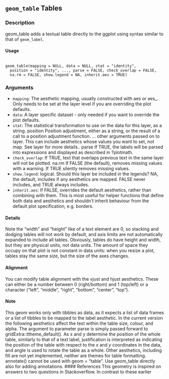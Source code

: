 
## ``geom_table`` Tables
### Description
geom_table adds a textual table directly to the ggplot using syntax similar to that of ``geom_label``.

#### Usage 
 <pre><code>
geom_table(mapping = NULL, data = NULL, stat = "identity",
  position = "identity", ..., parse = FALSE, check_overlap = FALSE,
  na.rm = FALSE, show.legend = NA, inherit.aes = TRUE)
</code></pre>

### Arguments

* ``mapping``: The aesthetic mapping, usually constructed with aes or aes_. Only needs to be
set at the layer level if you are overriding the plot defaults.
* ``data ``: A layer specific dataset - only needed if you want to override the plot defaults.
* ``stat ``: The statistical transformation to use on the data for this layer, as a string.
position Position adjustment, either as a string, or the result of a call to a position adjustment
function.
... other arguments passed on to layer. This can include aesthetics whose values
you want to set, not map. See layer for more details..
parse If TRUE, the labels will be parsed into expressions and displayed as described
in ?plotmath.
* ``check_overlap``: If TRUE, text that overlaps previous text in the same layer will not be plotted.
na.rm If FALSE (the default), removes missing values with a warning. If TRUE silently
removes missing values.
* ``show.legend ``: logical. Should this layer be included in the legends? NA, the default, includes if
any aesthetics are mapped. FALSE never includes, and TRUE always includes.
* ``inherit.aes``: If FALSE, overrides the default aesthetics, rather than combining with them.
This is most useful for helper functions that define both data and aesthetics and
shouldn’t inherit behaviour from the default plot specification, e.g. borders.

#### Details
Note the "width" and "height" like of a text element are 0, so stacking and dodging tables will not
work by default, and axis limits are not automatically expanded to include all tables. Obviously,
tables do have height and width, but they are physical units, not data units. The amount of space
they occupy on that plot is not constant in data units: when you resize a plot, tables stay the same
size, but the size of the axes changes.

#### Alignment
You can modify table alignment with the vjust and hjust aesthetics. These can either be a number
between 0 (right/bottom) and 1 (top/left) or a character ("left", "middle", "right", "bottom", "center",
"top").


#### Note
This geom works only with tibbles as data, as it expects a list of data frames or a list of tibbles
to be mapped to the label aesthetic. In the current version the following aesthetics affect the text
within the table size, colour, and alpha. The argument to parameter parse is simply passed
forward to gridExtra::ttheme_default(). As x and y determine the position of the whole table,
similarly to that of a text label, justification is interpreted as indicating the position of the table with
respect to the $x$ and $y$ coordinates in the data, and angle is used to rotate the table as a whole.
Other aesthetics, including fill are not yet implemented, neither are themes for table formatting.
annotate() cannot be used with geom = "table". Use geom_table directly also for adding annotations.
#### References
This geometry is inspired on answers to two questions in Stackoverflow. In contrast to these earlier
